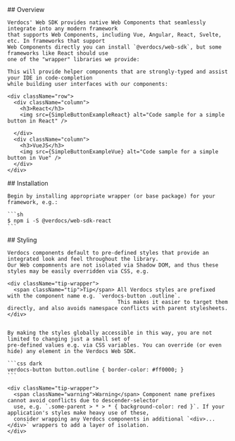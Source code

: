 


<Meta title="Installation" />

<div className="sb-container">
  <div className='sb-section-title'>
## Overview

    Verdocs' Web SDK provides native Web Components that seamlessly integrate into any modern framework
    that supports Web Components, including Vue, Angular, React, Svelte, etc. In frameworks that support
    Web Components directly you can install `@verdocs/web-sdk`, but some frameworks like React should use
    one of the "wrapper" libraries we provide:

    This will provide helper components that are strongly-typed and assist your IDE in code-completion
    while building user interfaces with our components:

    <div className="row">
      <div className="column">
        <h3>React</h3>
        <img src={SimpleButtonExampleReact} alt="Code sample for a simple button in React" />

      </div>
      <div className="column">
        <h3>VueJS</h3>
        <img src={SimpleButtonExampleVue} alt="Code sample for a simple button in Vue" />
      </div>
    </div>

  </div>
</div>

<div className="sb-container">
  <div className='sb-section-title'>
## Installation

    Begin by installing appropriate wrapper (or base package) for your framework, e.g.:

    ```sh
    $ npm i -S @verdocs/web-sdk-react
    ```

  </div>
</div>

<div className="sb-container">
  <div className='sb-section-title'>
    ## Styling

    Verdocs components default to pre-defined styles that provide an integrated look and feel throughout the library.
    Our Web compomnents are not isolated via Shadow DOM, and thus these styles may be easily overridden via CSS, e.g.

    <div className="tip-wrapper">
      <span className="tip">Tip</span> All Verdocs styles are prefixed with the component name e.g. `verdocs-button .outline`.
                                       This makes it easier to target them directly, and also avoids namespace conflicts with parent stylesheets.
    </div>


    By making the styles globally accessible in this way, you are not limited to changing just a small set of
    pre-defined values e.g. via CSS variables. You can override (or even hide) any element in the Verdocs Web SDK.

    ```css dark
    verdocs-button button.outline { border-color: #ff0000; }
    ```

    <div className="tip-wrapper">
      <span className="warning">Warning</span> Component name prefixes cannot avoid conflicts due to descender-selector
      use, e.g. `.some-parent > * > * { background-color: red }`. If your application's styles make heavy use of these,
      consider wrapping any Verdocs components in additional `<div>...</div>` wrappers to add a layer of isolation.
    </div>

  </div>
</div>
